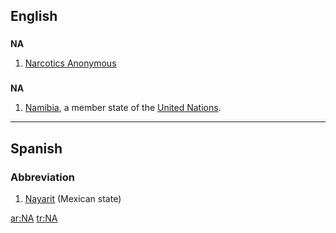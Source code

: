 {{see|Appendix:Variations of "na"}}
==English==

==={{initialism}}===
'''NA'''

# [[w:Narcotics Anonymous|Narcotics Anonymous]]

==={{abbreviation}}===
'''NA'''
#[[Namibia]], a member state of the [[United Nations]].


----

==Spanish==

===Abbreviation===
{{infl|es|abbreviation}}

# [[Nayarit]] (Mexican state)

[[ar:NA]]
[[tr:NA]]